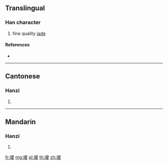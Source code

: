 {{also|璦}}
==Translingual==

===Han character===
{{Han char|rn=96|rad=玉|as=10|sn=14|four=|canj=MGBBE,XMGBB}}

# fine quality [[jade]]

====References====
* {{Han ref|kx=0740.111|hdz=21131.070|uh=7477|ud=29815}}

----

==Cantonese==

===Hanzi===
{{yue-hanzi|jyut=|y=oi3|tra=璦}}

# {{defn|lang=yue|sort=玉10}}

----

==Mandarin==

===Hanzi===
{{cmn-hanzi|tra=璦|pin=[[ài]] ([[ai4]])|wg=ai<sup>4</sup>}}

# {{defn|lang=cmn|sort=玉10}}

[[fr:瑷]]
[[mg:瑷]]
[[pl:瑷]]
[[th:瑷]]
[[zh:瑷]]